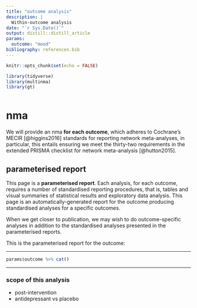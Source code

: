 ```yaml
---
title: "outcome analysis"
description: |
  Within-outcome analysis 
date: "`r Sys.Date()`"
output: distill::distill_article
params: 
  outcome: "mood"
bibliography: references.bib
---
```


```r
knitr::opts_chunk$set(echo = FALSE)
```

```r
library(tidyverse)
library(multinma)
library(gt)

```


```r

```



# nma

We will provide an nma **for each outcome**, which adheres to Cochrane's MECIR [@higgins2016] standards for reporting network meta-analyses, in particular, this entails ensuring we meet the thirty-two requirements in the extended PRISMA checklist for network meta-analysis [@hutton2015]. 

## parameterised report

This page is a **parameterised report**. Each analysis, for each outcome, requires a number of standardised reporting procedures, that is, tables and visual summaries of statistical results and exploratory data analysis. This page is an automatically-generated report for the outcome producing standardised analyses for a specific outcomes. 

When we get closer to publication, we may wish to do outcome-specific analyses in addition to the standardised analyses presented in the parameterised reports.

This is the parameterised report for the outcome:

***

```r

params$outcome %>% cat()

```

***


###   scope of this analysis

-   post-intervention
-   antidepressant vs placebo
